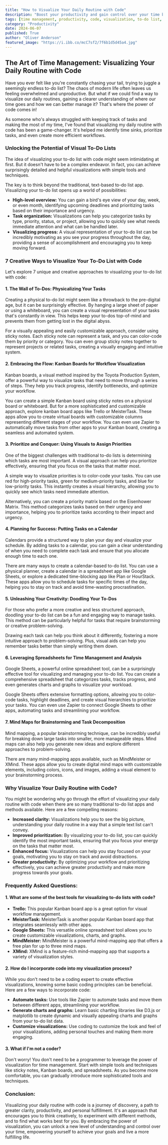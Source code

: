 ```yaml
---
title: "How to Visualize Your Daily Routine with Code"
description: "Boost your productivity and gain control over your time by visualizing your daily routine with code. This blog explores creative ways to use visual tools and techniques to prioritize tasks, track progress, and create more efficient workflows."
tags: [time management, productivity, code, visualization, to-do list, workflow, kanban, mind mapping, calendar, spreadsheet, priority, organization, automation, daily routine, personal development, technology]
category: "Productivity"
date: 2024-06-07
published: True
author: "Oliver Anderson"
featured_image: "https://i.ibb.co/mcC7sf2/7f6b1d5d45a4.jpg"
---
```


## The Art of Time Management: Visualizing Your Daily Routine with Code

Have you ever felt like you're constantly chasing your tail, trying to juggle a seemingly endless to-do list? The chaos of modern life often leaves us feeling overwhelmed and unproductive.  But what if we could find a way to visualize our daily routines, gaining a clearer understanding of where our time goes and how we can better manage it? That's where the power of code comes in!

As someone who's always struggled with keeping track of tasks and making the most of my time, I've found that visualizing my daily routine with code has been a game-changer. It's helped me identify time sinks, prioritize tasks, and even create more efficient workflows.

### Unlocking the Potential of Visual To-Do Lists

The idea of visualizing your to-do list with code might seem intimidating at first. But it doesn't have to be a complex endeavor. In fact, you can achieve surprisingly detailed and helpful visualizations with simple tools and techniques.

The key is to think beyond the traditional, text-based to-do list app.  Visualizing your to-do list opens up a world of possibilities:

- **High-level overview:** You can gain a bird's eye view of your day, week, or even month, identifying upcoming deadlines and prioritizing tasks based on their importance and urgency.
- **Task organization:**  Visualizations can help you categorize tasks by type, priority, status, or project, allowing you to quickly see what needs immediate attention and what can be handled later.
- **Visualizing progress:** A visual representation of your to-do list can be incredibly motivating as you see your progress throughout the day, providing a sense of accomplishment and encouraging you to keep moving forward.

### 7 Creative Ways to Visualize Your To-Do List with Code

Let's explore 7 unique and creative approaches to visualizing your to-do list with code:

#### 1. The Wall of To-Dos: Physicalizing Your Tasks

Creating a physical to-do list might seem like a throwback to the pre-digital age, but it can be surprisingly effective. By hanging a large sheet of paper or using a whiteboard, you can create a visual representation of your tasks that's constantly in view. This helps keep your to-dos top-of-mind and prevents them from getting lost in the digital abyss.

For a visually appealing and easily customizable approach, consider using sticky notes. Each sticky note can represent a task, and you can color-code them by priority or category. You can even group sticky notes together to represent projects or related tasks, creating a visually engaging and intuitive system.

#### 2. Embracing the Flow: Kanban Boards for Workflow Visualization

Kanban boards, a visual method inspired by the Toyota Production System, offer a powerful way to visualize tasks that need to move through a series of steps. They help you track progress, identify bottlenecks, and optimize your workflow.

You can create a simple Kanban board using sticky notes on a physical board or whiteboard. But for a more sophisticated and customizable approach, explore kanban board apps like Trello or MeisterTask. These apps allow you to create virtual boards with customizable columns representing different stages of your workflow.  You can even use Zapier to automatically move tasks from other apps to your Kanban board, creating a seamless and automated system.

#### 3. Prioritize and Conquer: Using Visuals to Assign Priorities

One of the biggest challenges with traditional to-do lists is determining which tasks are most important. A visual approach can help you prioritize effectively, ensuring that you focus on the tasks that matter most.

A simple way to visualize priorities is to color-code your tasks.  You can use red for high-priority tasks, green for medium-priority tasks, and blue for low-priority tasks. This instantly creates a visual hierarchy, allowing you to quickly see which tasks need immediate attention.

Alternatively, you can create a priority matrix based on the Eisenhower Matrix. This method categorizes tasks based on their urgency and importance, helping you to prioritize tasks according to their impact and urgency.

#### 4. Planning for Success: Putting Tasks on a Calendar

Calendars provide a structured way to plan your day and visualize your schedule. By adding tasks to a calendar, you can gain a clear understanding of when you need to complete each task and ensure that you allocate enough time to each one.

There are many ways to create a calendar-based to-do list. You can use a physical planner, create a calendar in a spreadsheet app like Google Sheets, or explore a dedicated time-blocking app like Plan or HourStack.  These apps allow you to schedule tasks for specific times of the day, helping you to stay on track and avoid time-wasting procrastination.

#### 5. Unleashing Your Creativity: Doodling Your To-Dos

For those who prefer a more creative and less structured approach, doodling your to-do list can be a fun and engaging way to manage tasks.  This method can be particularly helpful for tasks that require brainstorming or creative problem-solving.

Drawing each task can help you think about it differently, fostering a more intuitive approach to problem-solving.  Plus, visual aids can help you remember tasks better than simply writing them down.

#### 6.  Leveraging Spreadsheets for Time Management and Analysis

Google Sheets, a powerful online spreadsheet tool, can be a surprisingly effective tool for visualizing and managing your to-do list. You can create a comprehensive spreadsheet that categorizes tasks, tracks progress, and even generates charts and graphs to visualize your workload.

Google Sheets offers extensive formatting options, allowing you to color-code tasks, highlight deadlines, and create visual hierarchies to prioritize your tasks.  You can even use Zapier to connect Google Sheets to other apps, automating tasks and streamlining your workflow.

#### 7.  Mind Maps for Brainstorming and Task Decomposition

Mind mapping, a popular brainstorming technique, can be incredibly useful for breaking down large tasks into smaller, more manageable steps.  Mind maps can also help you generate new ideas and explore different approaches to problem-solving.

There are many mind-mapping apps available, such as MindMeister or XMind. These apps allow you to create digital mind maps with customizable elements, including colors, icons, and images, adding a visual element to your brainstorming process.

### Why Visualize Your Daily Routine with Code?

You might be wondering why go through the effort of visualizing your daily routine with code when there are so many traditional to-do list apps and methods available. Here are a few compelling reasons:

- **Increased clarity:** Visualizations help you to see the big picture, understanding your daily routine in a way that a simple text list can't convey.
- **Improved prioritization:**  By visualizing your to-do list, you can quickly identify the most important tasks, ensuring that you focus your energy on the tasks that matter most.
- **Enhanced focus:**  Visualizations can help you stay focused on your goals, motivating you to stay on track and avoid distractions.
- **Greater productivity:**  By optimizing your workflow and prioritizing effectively, you can achieve greater productivity and make more progress towards your goals.

### Frequently Asked Questions:

#### **1. What are some of the best tools for visualizing to-do lists with code?**

- **Trello:** This popular Kanban board app is a great option for visual workflow management.
- **MeisterTask:**  MeisterTask is another popular Kanban board app that integrates seamlessly with other apps.
- **Google Sheets:**  This versatile online spreadsheet tool allows you to create customizable visualizations, charts, and graphs.
- **MindMeister:**  MindMeister is a powerful mind-mapping app that offers a free plan for up to three mind maps.
- **XMind:**  XMind is a feature-rich mind-mapping app that supports a variety of visualization styles.

#### **2. How do I incorporate code into my visualization process?**

While you don't need to be a coding expert to create effective visualizations, knowing some basic coding principles can be beneficial.  Here are a few ways to incorporate code:

- **Automate tasks:** Use tools like Zapier to automate tasks and move them between different apps, streamlining your workflow.
- **Generate charts and graphs:** Learn basic charting libraries like D3.js or matplotlib to create dynamic and visually appealing charts and graphs from your to-do list data.
- **Customize visualizations:**  Use coding to customize the look and feel of your visualizations, adding personal touches and making them more engaging.

#### **3. What if I'm not a coder?**

Don't worry!  You don't need to be a programmer to leverage the power of visualization for time management.  Start with simple tools and techniques like sticky notes, Kanban boards, and spreadsheets.  As you become more comfortable, you can gradually introduce more sophisticated tools and techniques.

### Conclusion:

Visualizing your daily routine with code is a journey of discovery, a path to greater clarity, productivity, and personal fulfillment. It's an approach that encourages you to think creatively, to experiment with different methods, and to find what works best for you.  By embracing the power of visualization, you can unlock a new level of understanding and control over your time, empowering yourself to achieve your goals and live a more fulfilling life.
